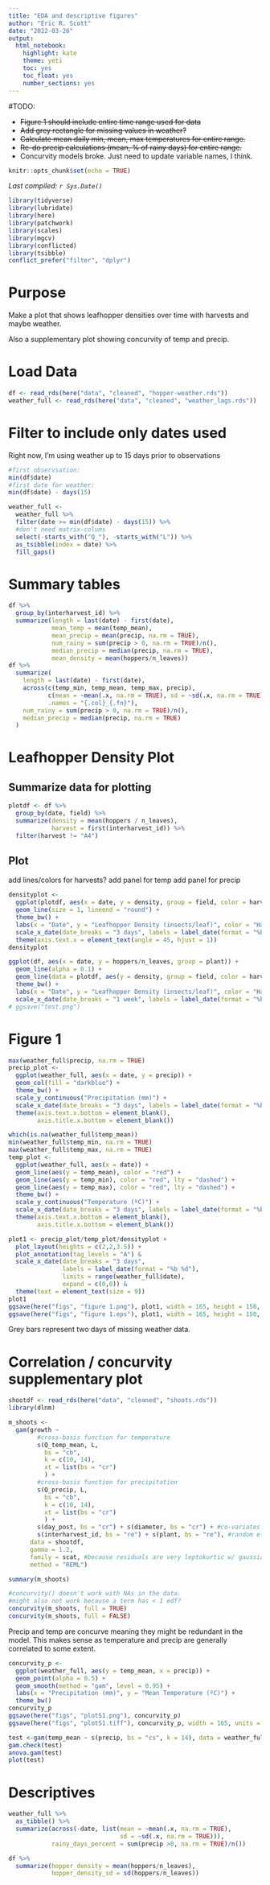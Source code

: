 ```yaml
---
title: "EDA and descriptive figures"
author: "Eric R. Scott"
date: "2022-03-26"
output: 
  html_notebook: 
    highlight: kate
    theme: yeti
    toc: yes
    toc_float: yes
    number_sections: yes
---
```


#TODO:

- ~~Figure 1 should include entire time range used for data~~
- ~~Add grey rectangle for missing values in weather?~~
- ~~Calculate mean daily min, mean, max temperatures for entire range.~~
- ~~Re-do precip calculations (mean, % of rainy days) for entire range.~~
- Concurvity models broke.  Just need to update variable names, I think.

```r
knitr::opts_chunk$set(echo = TRUE)
```

*Last compiled: `r Sys.Date()`*

```r
library(tidyverse)
library(lubridate)
library(here)
library(patchwork)
library(scales)
library(mgcv)
library(conflicted)
library(tsibble)
conflict_prefer("filter", "dplyr")
```

# Purpose

Make a plot that shows leafhopper densities over time with harvests and maybe weather.

Also a supplementary plot showing concurvity of temp and precip.

# Load Data

```r
df <- read_rds(here("data", "cleaned", "hopper-weather.rds"))
weather_full <- read_rds(here("data", "cleaned", "weather_lags.rds"))
```

# Filter to include only dates used
Right now, I'm using weather up to 15 days prior to observations

```r
#first observsation:
min(df$date)
#first date for weather:
min(df$date) - days(15)

weather_full <-
  weather_full %>% 
  filter(date >= min(df$date) - days(15)) %>% 
  #don't need matrix-colums
  select(-starts_with("Q_"), -starts_with("L")) %>% 
  as_tsibble(index = date) %>% 
  fill_gaps()
```

# Summary tables

```r
df %>% 
  group_by(interharvest_id) %>% 
  summarize(length = last(date) - first(date),
            mean_temp = mean(temp_mean),
            mean_precip = mean(precip, na.rm = TRUE),
            num_rainy = sum(precip > 0, na.rm = TRUE)/n(),
            median_precip = median(precip, na.rm = TRUE),
            mean_density = mean(hoppers/n_leaves)) 
df %>% 
  summarize(
    length = last(date) - first(date),
    across(c(temp_min, temp_mean, temp_max, precip),
           c(mean = ~mean(.x, na.rm = TRUE), sd = ~sd(.x, na.rm = TRUE)),
           .names = "{.col}_{.fn}"),
    num_rainy = sum(precip > 0, na.rm = TRUE)/n(),
    median_precip = median(precip, na.rm = TRUE)
  )
```

# Leafhopper Density Plot

## Summarize data for plotting

```r
plotdf <- df %>% 
  group_by(date, field) %>% 
  summarize(density = mean(hoppers / n_leaves),
            harvest = first(interharvest_id)) %>% 
  filter(harvest != "A4")
```


## Plot

add lines/colors for harvests?
add panel for temp
add panel for precip

```r
densityplot <-
  ggplot(plotdf, aes(x = date, y = density, group = field, color = harvest)) + 
  geom_line(size = 1, lineend = "round") +
  theme_bw() +
  labs(x = "Date", y = "Leafhopper Density (insects/leaf)", color = "Harvest") +
  scale_x_date(date_breaks = "3 days", labels = label_date(format = "%b %d"), limits = range(weather_full$date)) +
  theme(axis.text.x = element_text(angle = 45, hjust = 1))
densityplot
```


```r
ggplot(df, aes(x = date, y = hoppers/n_leaves, group = plant)) +
  geom_line(alpha = 0.1) +
  geom_line(data = plotdf, aes(y = density, group = field, color = harvest), size = 1) +
  theme_bw() +
  labs(x = "Date", y = "Leafhopper Density (insects/leaf)", color = "Harvest") +
  scale_x_date(date_breaks = "1 week", labels = label_date(format = "%b %d"))
# ggsave("test.png")
```

# Figure 1

```r
max(weather_full$precip, na.rm = TRUE)
precip_plot <-
  ggplot(weather_full, aes(x = date, y = precip)) +
  geom_col(fill = "darkblue") +
  theme_bw() +
  scale_y_continuous("Precipitation (mm)") +
  scale_x_date(date_breaks = "3 days", labels = label_date(format = "%b %d")) +
  theme(axis.text.x.bottom = element_blank(),
        axis.title.x.bottom = element_blank())
```


```r
which(is.na(weather_full$temp_mean))
min(weather_full$temp_min, na.rm = TRUE)
max(weather_full$temp_max, na.rm = TRUE)
temp_plot <-
  ggplot(weather_full, aes(x = date)) +
  geom_line(aes(y = temp_mean), color = "red") +
  geom_line(aes(y = temp_min), color = "red", lty = "dashed") +
  geom_line(aes(y = temp_max), color = "red", lty = "dashed") +
  theme_bw() +
  scale_y_continuous("Temperature (ºC)") +
  scale_x_date(date_breaks = "3 days", labels = label_date(format = "%b %d")) +
  theme(axis.text.x.bottom = element_blank(),
        axis.title.x.bottom = element_blank())
```

```r
plot1 <- precip_plot/temp_plot/densityplot +
  plot_layout(heights = c(2,2,3.5)) +
  plot_annotation(tag_levels = "A") &
  scale_x_date(date_breaks = "3 days",
               labels = label_date(format = "%b %d"),
               limits = range(weather_full$date),
               expand = c(0,0)) &
  theme(text = element_text(size = 9))
plot1
ggsave(here("figs", "figure 1.png"), plot1, width = 165, height = 150, units = "mm")
ggsave(here("figs", "figure 1.eps"), plot1, width = 165, height = 150, units = "mm")
```
Grey bars represent two days of missing weather data.

# Correlation / concurvity supplementary plot

```r
shootdf <- read_rds(here("data", "cleaned", "shoots.rds"))
library(dlnm)
```

```r
m_shoots <- 
  gam(growth ~ 
        #cross-basis function for temperature
        s(Q_temp_mean, L,
          bs = "cb",
          k = c(10, 14),
          xt = list(bs = "cr")
          ) +
        #cross-basis function for precipitation
        s(Q_precip, L,
          bs = "cb",
          k = c(10, 14),
          xt = list(bs = "cr")
          ) +
        s(day_post, bs = "cr") + s(diameter, bs = "cr") + #co-variates
        s(interharvest_id, bs = "re") + s(plant, bs = "re"), #random effects
      data = shootdf,
      gamma = 1.2,
      family = scat, #because residuals are very leptokurtic w/ gaussian
      method = "REML")

summary(m_shoots)
```

```r
#concurvity() doesn't work with NAs in the data.
#might also not work because a term has < 1 edf?
concurvity(m_shoots, full = TRUE)
concurvity(m_shoots, full = FALSE)
```

Precip and temp are concurve meaning they might be redundant in the model.  This makes sense as temperature and precip are generally correlated to some extent.

```r
concurvity_p <- 
  ggplot(weather_full, aes(y = temp_mean, x = precip)) + 
  geom_point(alpha = 0.5) + 
  geom_smooth(method = "gam", level = 0.95) +
  labs(x = "Precipitation (mm)", y = "Mean Temperature (ºC)") +
  theme_bw()
concurvity_p
ggsave(here("figs", "plotS1.png"), concurvity_p)
ggsave(here("figs", "plotS1.tiff"), concurvity_p, width = 165, units = "mm")
```

```r
test <-gam(temp_mean ~ s(precip, bs = "cs", k = 14), data = weather_full)
gam.check(test)
anova.gam(test)
plot(test)
```


# Descriptives

```r
weather_full %>% 
  as_tibble() %>% 
  summarize(across(-date, list(mean = ~mean(.x, na.rm = TRUE),
                               sd = ~sd(.x, na.rm = TRUE))),
            rainy_days_percent = sum(precip >0, na.rm = TRUE)/n())
```

```r
df %>% 
  summarize(hopper_density = mean(hoppers/n_leaves),
            hopper_density_sd = sd(hoppers/n_leaves))
```


